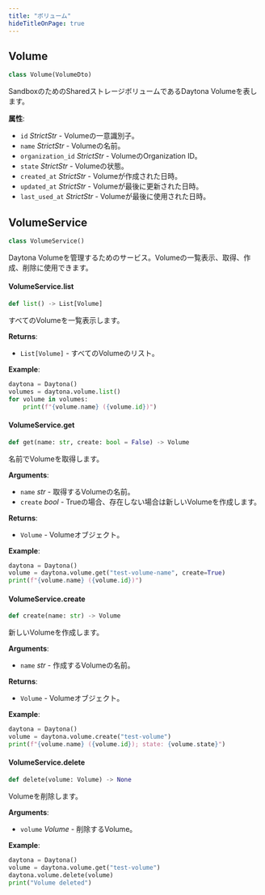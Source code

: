 ```yaml
---
title: "ボリューム"
hideTitleOnPage: true
---
```


## Volume

```python
class Volume(VolumeDto)
```

SandboxのためのSharedストレージボリュームであるDaytona Volumeを表します。

**属性**:

- `id` _StrictStr_ - Volumeの一意識別子。
- `name` _StrictStr_ - Volumeの名前。
- `organization_id` _StrictStr_ - VolumeのOrganization ID。
- `state` _StrictStr_ - Volumeの状態。
- `created_at` _StrictStr_ - Volumeが作成された日時。
- `updated_at` _StrictStr_ - Volumeが最後に更新された日時。
- `last_used_at` _StrictStr_ - Volumeが最後に使用された日時。


## VolumeService

```python
class VolumeService()
```

Daytona Volumeを管理するためのサービス。Volumeの一覧表示、取得、作成、削除に使用できます。

#### VolumeService.list

```python
def list() -> List[Volume]
```

すべてのVolumeを一覧表示します。

**Returns**:

- `List[Volume]` - すべてのVolumeのリスト。
  

**Example**:

```python
daytona = Daytona()
volumes = daytona.volume.list()
for volume in volumes:
    print(f"{volume.name} ({volume.id})")
```

#### VolumeService.get

```python
def get(name: str, create: bool = False) -> Volume
```

名前でVolumeを取得します。

**Arguments**:

- `name` _str_ - 取得するVolumeの名前。
- `create` _bool_ - Trueの場合、存在しない場合は新しいVolumeを作成します。
  

**Returns**:

- `Volume` - Volumeオブジェクト。
  

**Example**:

```python
daytona = Daytona()
volume = daytona.volume.get("test-volume-name", create=True)
print(f"{volume.name} ({volume.id})")
```

#### VolumeService.create

```python
def create(name: str) -> Volume
```

新しいVolumeを作成します。

**Arguments**:

- `name` _str_ - 作成するVolumeの名前。
  

**Returns**:

- `Volume` - Volumeオブジェクト。
  

**Example**:

```python
daytona = Daytona()
volume = daytona.volume.create("test-volume")
print(f"{volume.name} ({volume.id}); state: {volume.state}")
```

#### VolumeService.delete

```python
def delete(volume: Volume) -> None
```

Volumeを削除します。

**Arguments**:

- `volume` _Volume_ - 削除するVolume。
  

**Example**:

```python
daytona = Daytona()
volume = daytona.volume.get("test-volume")
daytona.volume.delete(volume)
print("Volume deleted")
```

